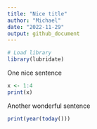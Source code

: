 ```yaml
---
title: "Nice title"
author: "Michael"
date: "2022-11-29"
output: github_document
---
```


```r

# Load library
library(lubridate)
```
One nice sentence

```r
x <- 1:4
print(x)
```

Another wonderful sentence

```r

print(year(today()))

```

